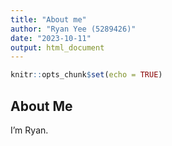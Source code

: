 ```yaml
---
title: "About me"
author: "Ryan Yee (5289426)"
date: "2023-10-11"
output: html_document
---
```


```r
knitr::opts_chunk$set(echo = TRUE)
```

## About Me

I'm Ryan.
